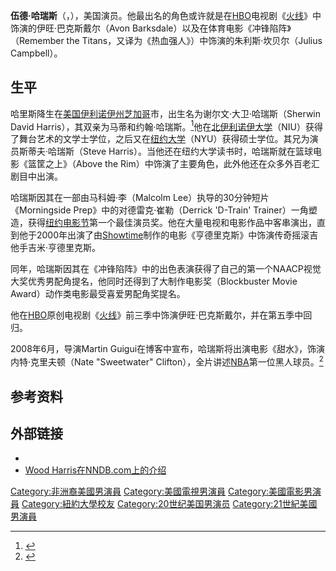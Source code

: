 {{Infobox entertainer
|image = Wood harris air force1.jpg
|imagesize = 200px
| type          = 男演员
| name          = 伍德·哈瑞斯（Wood Harris）
| birthdate     = {{Birth date and age|1969|10|17}}
| birthplace   = [[美国|美国]][[伊利诺伊州|伊利诺伊州]][[芝加哥|芝加哥]]
| birthname     = 谢尔文·大卫·哈瑞斯（Sherwin David Harris）
| occupation    = 演员
| yearsactive    = 1994至今 
| homepage      = 
| academyawards = 
| emmyawards    =
| spouse        = 
}}
'''伍德·哈瑞斯'''（{{lang|en|Wood Harris}}，{{bd|1969年|10月17日|||H}}），美国演员。他最出名的角色或许就是在[[HBO|HBO]]电视剧《[[火线_(电视剧)|火线]]》中饰演的伊旺·巴克斯戴尔（Avon Barksdale）以及在体育电影《冲锋陷阵》（Remember the Titans，又译为《热血强人》）中饰演的朱利斯·坎贝尔（Julius Campbell）。

==生平==
哈里斯降生在[[美国|美国]][[伊利诺伊州|伊利诺伊州]][[芝加哥|芝加哥]]市，出生名为谢尔文·大卫·哈瑞斯（Sherwin David Harris），其双亲为马蒂和约翰·哈瑞斯。<ref>{{Cite web |url=http://www.filmreference.com/film/85/Wood-Harris.html |title=存档副本 |access-date=2010-01-26 |archive-date=2021-02-06 |archive-url=https://web.archive.org/web/20210206011407/http://www.filmreference.com/film/85/Wood-Harris.html }}</ref>他在[[北伊利诺伊大学|北伊利诺伊大学]]（NIU）获得了舞台艺术的文学士学位，之后又在[[纽约大学|纽约大学]]（NYU）获得硕士学位。其兄为演员斯蒂夫·哈瑞斯（Steve Harris）。当他还在纽约大学读书时，哈瑞斯就在篮球电影《篮筐之上》（Above the Rim）中饰演了主要角色，此外他还在众多外百老汇剧目中出演。

哈瑞斯因其在一部由马科姆·李（Malcolm Lee）执导的30分钟短片《Morningside Prep》中的对德雷克·崔勒（Derrick 'D-Train' Trainer）一角塑造，获得[[纽约电影节|纽约电影节]]第一个最佳演员奖。他在大量电视和电影作品中客串演出，直到他于2000年出演了由[[Showtime|Showtime]]制作的电影《亨德里克斯》中饰演传奇摇滚吉他手吉米·亨德里克斯。

同年，哈瑞斯因其在《冲锋陷阵》中的出色表演获得了自己的第一个NAACP视觉大奖优秀男配角提名，他同时还得到了大制作电影奖（Blockbuster Movie Award）动作类电影最受喜爱男配角奖提名。

他在[[HBO|HBO]]原创电视剧《[[火线_(电视剧)|火线]]》前三季中饰演伊旺·巴克斯戴尔，并在第五季中回归。

2008年6月，导演Martin Guigui在博客中宣布，哈瑞斯将出演电影《甜水》，饰演内特·克里夫顿（Nate "Sweetwater" Clifton），全片讲述[[NBA|NBA]]第一位黑人球员。<ref>{{Cite web |url=http://www.movieset.com/node/6178 |title=存档副本 |access-date=2010-01-26 |archive-date=2008-11-20 |archive-url=https://web.archive.org/web/20081120071230/http://www.movieset.com/node/6178 }}</ref> 

==参考资料==
{{reflist}}

==外部链接==
* {{imdb|name=Wood Harris|id=0365445}}
* [http://www.nndb.com/people/194/000057023/ Wood Harris在NNDB.com上的介绍] {{Wayback|url=http://www.nndb.com/people/194/000057023/ |date=20190914085243 }}

{{Authority control}}
{{DEFAULTSORT:Harris, Wood}}
[[Category:非洲裔美國男演員|Category:非洲裔美國男演員]]
[[Category:美國電視男演員|Category:美國電視男演員]]
[[Category:美國電影男演員|Category:美國電影男演員]]
[[Category:紐約大學校友|Category:紐約大學校友]]
[[Category:20世纪美国男演员|Category:20世纪美国男演员]]
[[Category:21世紀美國男演員|Category:21世紀美國男演員]]